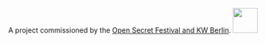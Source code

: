  
A project commissioned by the [Open Secret Festival and KW Berlin](https://www.kw-berlin.de/en/open-secret/).
[<img src="kw_grau.png" width="50"/>](kw_grau.png)